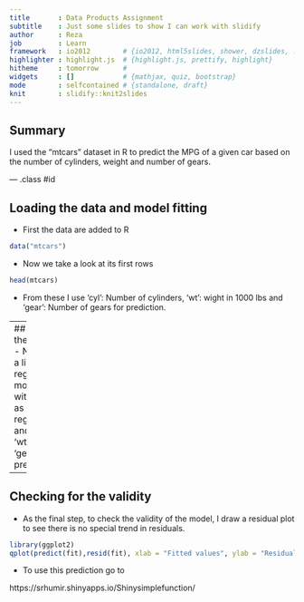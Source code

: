 ```yaml
---
title       : Data Products Assignment       
subtitle    : Just some slides to show I can work with slidify 
author      : Reza        
job         : Learn
framework   : io2012        # {io2012, html5slides, shower, dzslides, ...}
highlighter : highlight.js  # {highlight.js, prettify, highlight}
hitheme     : tomorrow      # 
widgets     : []            # {mathjax, quiz, bootstrap}
mode        : selfcontained # {standalone, draft}
knit        : slidify::knit2slides
---
```


## Summary

I used the "mtcars" dataset in R to predict the MPG of a given car based on the number of cylinders, weight and number of gears.

--- .class #id 

## Loading the data and model fitting

- First the data are added to R
```r
data("mtcars")
```

- Now we take a look at its first rows
```r
head(mtcars)
```

- From these I use 'cyl': Number of cylinders, 'wt': wight in 1000 lbs and 'gear': Number of gears for prediction.

---
## Fitting the model
- Now I fit a linear regression model with 'mpg' as regressor and 'cyl', 'wt' and 'gear' as predictors.
```r
fit <- lm(mpg ~ cyl + wt + gear, data = mtcars)
```

---
## Checking for the validity
- As the final step, to check the validity of the model, I draw a residual plot to see there is no special trend in residuals.

```r
library(ggplot2)
qplot(predict(fit),resid(fit), xlab = "Fitted values", ylab = "Residuals", main = "Residual plot") + geom_hline(yintercept = 0, color="red")
```

- To use this prediction go to 

https://srhumir.shinyapps.io/Shinysimplefunction/